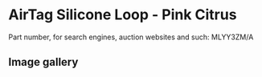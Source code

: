 # AirTag Silicone Loop - Pink Citrus

Part number, for search engines, auction websites and such: MLYY3ZM/A

## Image gallery

<div style={{ width: "768px" }}>
  <GalleryComponent
    images={[
      {
        original: "/everysource/MLYY3",
        thumbnail: "/everypreview/MLYY3",
      }
    ]}
  />
</div>